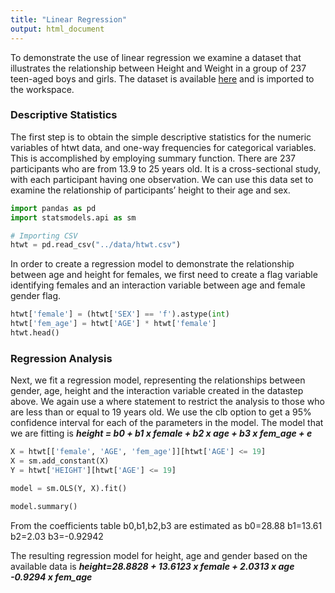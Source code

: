 ```yaml
---
title: "Linear Regression"
output: html_document
---
```


To demonstrate the use of linear regression we examine a dataset that illustrates the relationship between Height and Weight in a group of 237 teen-aged boys and girls. The dataset is available [here](https://github.com/PSIAIMS/CAMIS/blob/3dca6398dca4f242eb0f0c316d7499eaba8adb13/data/htwt.csv) and is imported to the workspace.

### Descriptive Statistics

The first step is to obtain the simple descriptive statistics for the numeric variables of htwt data, and one-way frequencies for categorical variables. This is accomplished by employing summary function. There are 237 participants who are from 13.9 to 25 years old. It is a cross-sectional study, with each participant having one observation. We can use this data set to examine the relationship of participants' height to their age and sex.

```python
import pandas as pd
import statsmodels.api as sm

# Importing CSV
htwt = pd.read_csv("../data/htwt.csv")
```

In order to create a regression model to demonstrate the relationship between age and height for females, we first need to create a flag variable identifying females and an interaction variable between age and female gender flag.

```python
htwt['female'] = (htwt['SEX'] == 'f').astype(int)
htwt['fem_age'] = htwt['AGE'] * htwt['female']
htwt.head()
```

### Regression Analysis

Next, we fit a regression model, representing the relationships between gender, age, height and the interaction variable created in the datastep above. We again use a where statement to restrict the analysis to those who are less than or equal to 19 years old. We use the clb option to get a 95% confidence interval for each of the parameters in the model. The model that we are fitting is ***height = b0 + b1 x female + b2 x age + b3 x fem_age + e***

```python
X = htwt[['female', 'AGE', 'fem_age']][htwt['AGE'] <= 19]
X = sm.add_constant(X)
Y = htwt['HEIGHT'][htwt['AGE'] <= 19]

model = sm.OLS(Y, X).fit()

model.summary()
```

From the coefficients table b0,b1,b2,b3 are estimated as b0=28.88 b1=13.61 b2=2.03 b3=-0.92942

The resulting regression model for height, age and gender based on the available data is ***height=28.8828 + 13.6123 x female + 2.0313 x age -0.9294 x fem_age***
